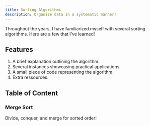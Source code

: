 ```yaml
---
title: Sorting Algorithms
description: Organize data in a systematic manner!
---
```


Throughout the years, I have familiarized myself with several sorting algorithms. Here are a few that I've learned!

## Features

1. A brief explanation outlining the algorithm.
2. Several instances showcasing practical applications.
3. A small piece of code representing the algorithm.
4. Extra ressources.

## Table of Content

<div className="grid gap-4 mt-6">

<Card href="/docs/sorting-algorithms/merge-sort">

### Merge Sort

Divide, conquer, and merge for sorted order!

</Card>

</div>
